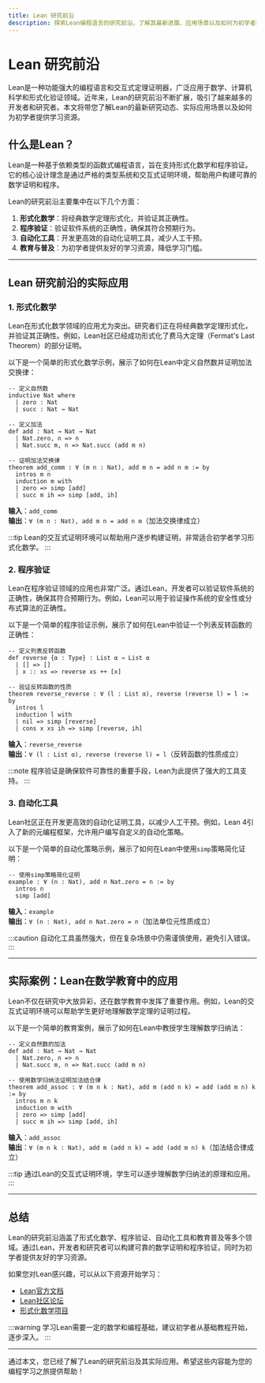 ```yaml
---
title: Lean 研究前沿
description: 探索Lean编程语言的研究前沿，了解其最新进展、应用场景以及如何为初学者提供学习资源。
---
```


# Lean 研究前沿

Lean是一种功能强大的编程语言和交互式定理证明器，广泛应用于数学、计算机科学和形式化验证领域。近年来，Lean的研究前沿不断扩展，吸引了越来越多的开发者和研究者。本文将带您了解Lean的最新研究动态、实际应用场景以及如何为初学者提供学习资源。

## 什么是Lean？

Lean是一种基于依赖类型的函数式编程语言，旨在支持形式化数学和程序验证。它的核心设计理念是通过严格的类型系统和交互式证明环境，帮助用户构建可靠的数学证明和程序。

Lean的研究前沿主要集中在以下几个方面：
1. **形式化数学**：将经典数学定理形式化，并验证其正确性。
2. **程序验证**：验证软件系统的正确性，确保其符合预期行为。
3. **自动化工具**：开发更高效的自动化证明工具，减少人工干预。
4. **教育与普及**：为初学者提供友好的学习资源，降低学习门槛。

---

## Lean 研究前沿的实际应用

### 1. 形式化数学

Lean在形式化数学领域的应用尤为突出。研究者们正在将经典数学定理形式化，并验证其正确性。例如，Lean社区已经成功形式化了费马大定理（Fermat's Last Theorem）的部分证明。

以下是一个简单的形式化数学示例，展示了如何在Lean中定义自然数并证明加法交换律：

```lean
-- 定义自然数
inductive Nat where
  | zero : Nat
  | succ : Nat → Nat

-- 定义加法
def add : Nat → Nat → Nat
  | Nat.zero, n => n
  | Nat.succ m, n => Nat.succ (add m n)

-- 证明加法交换律
theorem add_comm : ∀ (m n : Nat), add m n = add n m := by
  intros m n
  induction m with
  | zero => simp [add]
  | succ m ih => simp [add, ih]
```

**输入**：`add_comm`<br />
**输出**：`∀ (m n : Nat), add m n = add n m`（加法交换律成立）

:::tip
Lean的交互式证明环境可以帮助用户逐步构建证明，非常适合初学者学习形式化数学。
:::

### 2. 程序验证

Lean在程序验证领域的应用也非常广泛。通过Lean，开发者可以验证软件系统的正确性，确保其符合预期行为。例如，Lean可以用于验证操作系统的安全性或分布式算法的正确性。

以下是一个简单的程序验证示例，展示了如何在Lean中验证一个列表反转函数的正确性：

```lean
-- 定义列表反转函数
def reverse {α : Type} : List α → List α
  | [] => []
  | x :: xs => reverse xs ++ [x]

-- 验证反转函数的性质
theorem reverse_reverse : ∀ (l : List α), reverse (reverse l) = l := by
  intros l
  induction l with
  | nil => simp [reverse]
  | cons x xs ih => simp [reverse, ih]
```

**输入**：`reverse_reverse`<br />
**输出**：`∀ (l : List α), reverse (reverse l) = l`（反转函数的性质成立）

:::note
程序验证是确保软件可靠性的重要手段，Lean为此提供了强大的工具支持。
:::

### 3. 自动化工具

Lean社区正在开发更高效的自动化证明工具，以减少人工干预。例如，Lean 4引入了新的元编程框架，允许用户编写自定义的自动化策略。

以下是一个简单的自动化策略示例，展示了如何在Lean中使用`simp`策略简化证明：

```lean
-- 使用simp策略简化证明
example : ∀ (n : Nat), add n Nat.zero = n := by
  intros n
  simp [add]
```

**输入**：`example`<br />
**输出**：`∀ (n : Nat), add n Nat.zero = n`（加法单位元性质成立）

:::caution
自动化工具虽然强大，但在复杂场景中仍需谨慎使用，避免引入错误。
:::

---

## 实际案例：Lean在数学教育中的应用

Lean不仅在研究中大放异彩，还在数学教育中发挥了重要作用。例如，Lean的交互式证明环境可以帮助学生更好地理解数学定理的证明过程。

以下是一个简单的教育案例，展示了如何在Lean中教授学生理解数学归纳法：

```lean
-- 定义自然数的加法
def add : Nat → Nat → Nat
  | Nat.zero, n => n
  | Nat.succ m, n => Nat.succ (add m n)

-- 使用数学归纳法证明加法结合律
theorem add_assoc : ∀ (m n k : Nat), add m (add n k) = add (add m n) k := by
  intros m n k
  induction m with
  | zero => simp [add]
  | succ m ih => simp [add, ih]
```

**输入**：`add_assoc`<br />
**输出**：`∀ (m n k : Nat), add m (add n k) = add (add m n) k`（加法结合律成立）

:::tip
通过Lean的交互式证明环境，学生可以逐步理解数学归纳法的原理和应用。
:::

---

## 总结

Lean的研究前沿涵盖了形式化数学、程序验证、自动化工具和教育普及等多个领域。通过Lean，开发者和研究者可以构建可靠的数学证明和程序验证，同时为初学者提供友好的学习资源。

如果您对Lean感兴趣，可以从以下资源开始学习：
- [Lean官方文档](https://leanprover.github.io/)
- [Lean社区论坛](https://leanprover.zulipchat.com/)
- [形式化数学项目](https://github.com/leanprover-community/mathlib)

:::warning
学习Lean需要一定的数学和编程基础，建议初学者从基础教程开始，逐步深入。
:::

---

通过本文，您已经了解了Lean的研究前沿及其实际应用。希望这些内容能为您的编程学习之旅提供帮助！